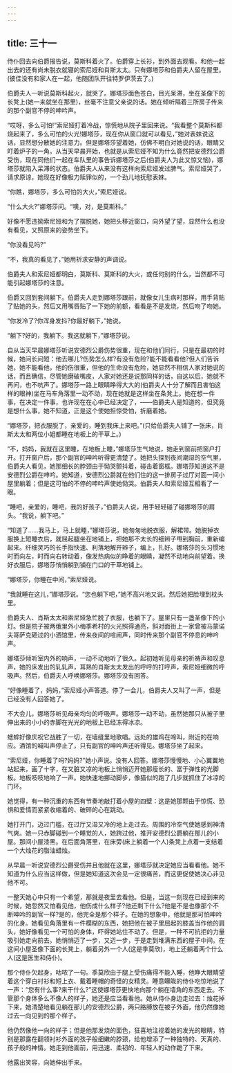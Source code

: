 ```yaml
---
---
---
```

title: 三十一
---




侍仆回去向伯爵报告说，莫斯科着火了。伯爵穿上长衫，到外面去观看。和他一起出去的还有尚未脱衣就寝的索尼娅和肖斯太太。只有娜塔莎和伯爵夫人留在屋里。(彼佳没有和家人在一起，他随团队开往特罗伊茨去了。)

伯爵夫人一听说莫斯科起火，就哭了。娜塔莎面色苍白，目光呆滞，坐在圣像下的长凳上(她一来就坐在那里)，丝毫不注意父亲说的话。她在倾听隔着三所房子传来的那个副官不停的呻吟声。

“哎呀，多么可怕!”索尼娅打着冷战，惊慌地从院子里回来说。“我看整个莫斯科都烧起来了，多么可怕的火光!娜塔莎，现在你从窗口就可以看见，”她对表妹说这话，显然想分散她的注意力。但是娜塔莎望着她，仿佛不明白对她说的话，眼睛又盯着炉子的一角。从当天早晨开始，也就是从索尼娅不知为什么竟然把安德烈公爵受伤，现在同他们一起在车队里的事告诉娜塔莎之后(伯爵夫人为此又惊又恼)，娜塔莎就陷入呆滞的状态。伯爵夫人从来没有这样向索尼娅发过脾气。索尼娅哭了，请求原谅，她现在好像极力赎罪似的，一个劲儿地抚慰表妹。

“你瞧，娜塔莎，多么可怕的大火，”索尼娅说。

“什么大火?”娜塔莎问。“噢，对，是莫斯科。”

好像不愿违拗索尼娅和为了摆脱她，她把头移近窗口，向外望了望，显然什么也没有看见，又照原来的姿势坐下。

“你没看见吗?”

“不，我真的看见了，”她用祈求安静的声调说。

伯爵夫人和索尼娅都明白，莫斯科、莫斯科的大火，或任何别的什么，当然都不可能引起娜塔莎的注意。

伯爵又回到套间躺下。伯爵夫人走到娜塔莎跟前，就像女儿生病时那样，用手背贴了贴她的头，然后又用嘴唇贴了一下她的前额，看看是不是发烧，然后吻了吻她。

“你发冷了?你浑身发抖?你最好躺下，”她说。

“躺下?好的，我躺下。我这就躺下，”娜塔莎说。

自从当天早晨娜塔莎听说安德烈公爵伤势很重，现在和他们同行，只是在最初的时候，她问长问短：他去哪儿?伤势怎么样?有没有危险?能不能看看他?但人们告诉她，她不能看他，他的伤很重，但他的生命没有危险，她显然不相信人家对她说的话，而且确信，尽管她磨破嘴皮，人家对她还是说那同样的话，自这以后，她就不再问，也不吭声了。娜塔莎一路上眼睛睁得大大的(伯爵夫人十分了解而且害怕这样的眼神)坐在马车角落里一动不动，现在她就是这样坐在条凳上。她在想一件事，在决定一件事，也许现在在心中已经决定了，——伯爵夫人是知道的，但究竟是想什么事，她不知道，正是这个使她担惊受怕，折磨着她。

“娜塔莎，把衣服脱了，亲爱的，睡到我床上来吧。”(只给伯爵夫人铺了一张床，肖斯太太和两位小姐都睡在地板上的干草上。)

“不，妈妈，我就在这里睡，在地板上睡，”娜塔莎生气地说，她走到窗前把窗户打开。打开窗户后，那个副官的呻吟听得更清楚了。她把头探到夜间潮湿的空气里，伯爵夫人看见，她那细长的脖颈由于恸哭颤抖着，碰击着窗框。娜塔莎知道这不是安德烈公爵在呻吟。她知道，安德烈公爵就在他们住的这一排房子过厅对面一间小屋里躺着；但是这可怕的不停的呻吟声使她恸哭。伯爵夫人和索尼娅互相看了一眼。

“睡吧，亲爱的，睡吧，我的好孩子，”伯爵夫人说，用手轻轻碰了碰娜塔莎的肩头。“我说，躺下吧。”

“知道了……我马上，马上就睡，”娜塔莎说，她匆匆地脱衣服，解裙带。她脱掉衣服换上短睡衣后，就屈起腿坐在地铺上，把她那不太长的细辫子甩到胸前，重新编起来。纤细灵巧的长手指快速、利落地解开辫子，编上，扎好。娜塔莎的头习惯地时而向左，时而向右转动着，像发热病似的睁着的眼睛，凝然不动地向前望着。换好衣服后，娜塔莎悄悄躺到铺在门口的干草地铺上。

“娜塔莎，你睡在中间，”索尼娅说。

“我就睡在这儿，”娜塔莎说。“您也躺下吧，”她不高兴地又说。然后她把脸埋到枕头里。

伯爵夫人、肖斯太太和索尼娅急忙脱了衣服，也躺下了。屋里只有一盏圣像下的小灯。但是院子被两俄里外小梅季希村的火光照得通亮，斜对面街上一家曾被马蒙诺夫哥萨克砸过的小酒馆里，传来夜间的喧闹声，同时传来那个副官不停息的呻吟声。

娜塔莎倾听室内外的响声，一动不动地听了很久。起初她听见母亲的祈祷声和叹息声，她的床发出的轧轧声，耳熟的肖斯太太发出的呼呼的打呼声，索尼娅细微的呼吸声。然后，伯爵夫人呼唤娜塔莎。娜塔莎没有回答。

“好像睡着了，妈妈，”索尼娅小声答道。停了一会儿，伯爵夫人又叫了一声，但是已经没有人回答她了。

不大会儿，娜塔莎听见母亲均匀的呼吸声。娜塔莎一动不动，虽然她那只从被子里伸出来的小小的赤脚在光光的地板上已经冻得冰凉。

蟋蟀好像庆祝它战胜了一切，在墙缝里地歌唱。远处的雄鸡在啼叫，附近的在响应。酒馆的喊叫声停止了，只有副官的呻吟声还听得见。娜塔莎坐了起来。

“索尼娅，你睡着了吗?妈妈?”她小声说。没有人回答。娜塔莎慢慢地、小心翼翼地站起来，画了十字，在又脏又凉的地板上悄悄迈开她那瘦长的、富于弹性的光脚板。地板吱吱地响了一声。她快速地挪动脚步，像猫似的跑了几步就抓住了冰凉的门环。

她觉得，有一种沉重的东西有节奏地敲打着小屋的四壁：这是她那颗由于惊慌、恐惧和爱情而紧紧收缩着的、破碎的心在跳动。

她打开门，迈过门槛，在过厅又湿又冷的地上走过去。周围的冷空气使她感到神清气爽。她一只赤脚碰到一个睡觉的人，她跨过他，推开安德烈公爵躺在那儿的小屋。那间小屋漆黑。在后面角落里，在床旁(床上躺着一个人)条凳上点着一支结着一个大烛花的脂油蜡烛。

从早晨一听说安德烈公爵受伤并且他就在这里，娜塔莎就决定她应当看看他。她不知道为什么应当这样做，但是她知道这次会见一定很痛苦，而这更促使她决心非见他不可。

一整天她心中只有一个希望，那就是夜里去看他。但是，当这一刻现在已经到来的时候，她忽然又怕看见他，他伤成什么样子?他还剩下什么?他是不是也像那个不断呻吟的副官一样?是的，他完全是那个样子。在她的想象中，他就是那可怕呻吟的化身。她看见角落里有一件模糊的东西，她把他在被子里屈起的膝盖当作他的肩头，她好像看见一个可怕的身体，吓得她站住不动了。但是，一种不可抗拒的力量吸引她走向前去。她悄悄迈了一步，又迈一步，于是走到堆满东西的屋子中间。在这间小屋圣像下面的长凳上，躺着另外一个人(这是季莫欣)，地上还躺着两个什么人(这是医生和侍仆)。

那个侍仆欠起身，咕哝了一句。季莫欣由于腿上受伤痛得不能入睡，他睁大眼睛望着这个穿白衬衫和短上衣、戴着睡帽的奇怪的女精灵。睡意矇眬的侍仆吃惊地说了一声：“您有什么事?来干什么?”这使娜塔莎更快地向那个躺在墙角的东西走去。不管那个身体多么不像人的样子，她还是应当看看他。她从侍仆身边走过去：烛花掉下来，她清楚地看见躺在那儿的安德烈公爵，两只胳膊放在被子外面，他仍然像她过去一向见到的那个样子。

他仍然像他一向的样子；但是他那发烧的面色，狂喜地注视着她的发光的眼睛，特别是那露在翻领衬衫外面的孩子般细嫩的脖颈，给他增添了一种独特的、天真的、孩子般的神情。她走到他面前，用迅速、柔韧的、年轻人的动作跪了下来。

他露出笑容，向她伸出手来。